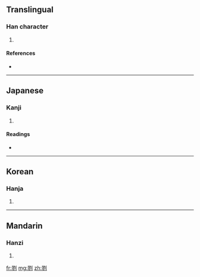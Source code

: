 ==Translingual==

===Han character===
{{Han char|rn=18|rad=刀|as=11|sn=13|four=|canj=尸竹中弓 (SHLN)}}

# {{defn|Han}}

====References====
* {{Han ref|kx=0143.210|dkj=02149|dj=0324.070|hdz=10354.150|uh=5279|ud=21113}}

----

==Japanese==

===Kanji===
{{ja-kanji|grade=|rs=刀11}}

# {{defn|Japanese}}

====Readings====
* {{ja-readings|on=[[りく]] (riku), [[ろく]] (roku), [[きょう]] (kyō), [[く]] (ku)|kun=[[けずる]] (kezuru)}}

----

==Korean==

===Hanja===
{{ko-hanja|hangeul=륙|rv=ryuk|mr=ryuk}}

# {{defn|Korean}}

----

==Mandarin==

===Hanzi===
{{cmn-hanzi|pin=[[chāo]] ([[chao1]]), [[lù]] ([[lu4]])|wg=ch'ao<sup>1</sup>, lu<sup>4</sup>}}

# {{defn|Mandarin}}

[[fr:剹]]
[[mg:剹]]
[[zh:剹]]
